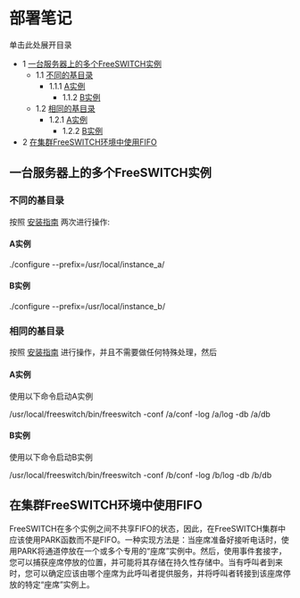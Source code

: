 # 部署笔记

 
单击此处展开目录

* 1 [一台服务器上的多个FreeSWITCH实例](#multiple-freeswitch-instances-in-one-box)  
   * 1.1 [不同的基目录](#different-base-directories)  
      * 1.1.1 [A实例](#instance-a)  
         * 1.1.2 [B实例](#instance-b)  
   * 1.2 [相同的基目录](#same-base-directories)  
      * 1.2.1 [A实例](#instance-a)  
         * 1.2.2 [B实例](#instance-a)
* 2 [在集群FreeSWITCH环境中使用FIFO](#fifo-on-a-clustered-freeswitch-environment)

## 一台服务器上的多个FreeSWITCH实例

### 不同的基目录

按照 [安装指南](https://wiki.freeswitch.org/wiki/Installation%5FGuide "安装指南") 两次进行操作:

#### A实例

./configure --prefix=/usr/local/instance_a/

#### B实例

./configure --prefix=/usr/local/instance_b/

### 相同的基目录

按照 [安装指南](https://wiki.freeswitch.org/wiki/Installation%5FGuide "安装指南") 进行操作，并且不需要做任何特殊处理，然后

#### A实例

使用以下命令启动A实例

/usr/local/freeswitch/bin/freeswitch -conf /a/conf -log /a/log -db /a/db

#### B实例

使用以下命令启动B实例

/usr/local/freeswitch/bin/freeswitch -conf /b/conf -log /b/log -db /b/db

## 在集群FreeSWITCH环境中使用FIFO

FreeSWITCH在多个实例之间不共享FIFO的状态，因此，在FreeSWITCH集群中应该使用PARK函数而不是FIFO。一种实现方法是：当座席准备好接听电话时，使用PARK将通道停放在一个或多个专用的“座席”实例中。然后，使用事件套接字，您可以捕获座席停放的位置，并可能将其存储在持久性存储中。当有呼叫者到来时，您可以确定应该由哪个座席为此呼叫者提供服务，并将呼叫者转接到该座席停放的特定“座席”实例上。